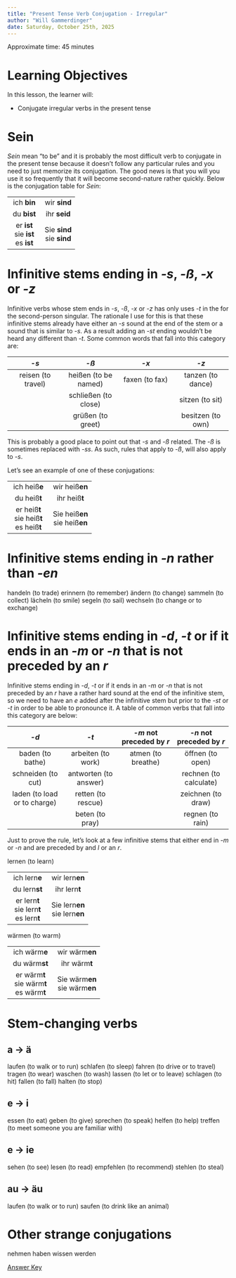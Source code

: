 ```yaml
---
title: "Present Tense Verb Conjugation - Irregular"
author: "Will Gammerdinger"
date: Saturday, October 25th, 2025
---
```


Approximate time: 45 minutes

# Learning Objectives

In this lesson, the learner will:

* Conjugate irregular verbs in the present tense

# Sein

*Sein* mean "to be" and it is probably the most difficult verb to conjugate in the present tense because it doesn't follow any particular rules and you need to just memorize its conjugation. The good news is that you will you use it so frequently that it will become second-nature rather quickly. Below is the conjugation table for *Sein*:

|||
|:---:|:---:|
| ich **bin** | wir **sind** |
| du **bist** | ihr **seid** |
| er **ist**<br>sie **ist**<br>es **ist** | Sie **sind**<br>sie **sind** |

# Infinitive stems ending in *-s*, *-ß*, *-x* or *-z*

Infinitive verbs whose stem ends in *-s*, *-ß*, *-x* or *-z* has only uses *-t* in the for the second-person singular. The rationale I use for this is that these infinitive stems already have either an *-s* sound at the end of the stem or a sound that is similar to *-s*. As a result adding an *-st* ending wouldn't be heard any different than *-t*. Some common words that fall into this category are:

| *-s* |*-ß* |*-x* |*-z* |
|:---:|:---:|:---:|:---:|
| reisen (to travel) | heißen (to be named) | faxen (to fax) | tanzen (to dance) |
||schließen (to close) || sitzen (to sit) |
|| grüßen (to greet) || besitzen (to own) |

This is probably a good place to point out that *-s* and *-ß* related. The *-ß* is sometimes replaced with *-ss*. As such, rules that apply to *-ß*, will also apply to *-s*.

Let's see an example of one of these conjugations:

|||
|:---:|:---:|
| ich heiß**e** | wir heiß**en** |
| du heiß**t** | ihr heiß**t** |
| er heiß**t**<br>sie heiß**t**<br>es heiß**t** | Sie heiß**en**<br>sie heiß**en** |

# Infinitive stems ending in *-n* rather than *-en*

handeln (to trade)
erinnern (to remember)
ändern (to change)
sammeln (to collect)
lächeln (to smile)
segeln (to sail)
wechseln (to change or to exchange)

# Infinitive stems ending in *-d*, *-t* or if it ends in an *-m* or *-n* that is not preceded by an *r*

Infinitive stems ending in *-d*, *-t* or if it ends in an *-m* or *-n* that is not preceded by an *r* have a rather hard sound at the end of the infinitive stem, so we need to have an *e* added after the infinitive stem but prior to the *-st* or *-t* in order to be able to pronounce it. A table of common verbs that fall into this category are below:

| *-d* |*-t* |*-m* not preceded by *r* |*-n* not preceded by *r* |
|:---:|:---:|:---:|:---:|
| baden (to bathe) | arbeiten (to work) | atmen (to breathe) | öffnen (to open) |
| schneiden (to cut) | antworten (to answer) || rechnen (to calculate) |
| laden (to load or to charge) | retten (to rescue) || zeichnen (to draw) |
|| beten (to pray) || regnen (to rain) |


:::{.callout-tip title="Infinitive stems ending in an *-m* or *-n* that is preceded by an *r* are regular verbs"}

Just to prove the rule, let's look at a few infinitive stems that either end in *-m* or *-n* and are preceded by and *l* or an *r*.

lernen (to learn)

|||
|:---:|:---:|
| ich lern**e** | wir lern**en** |
| du lern**st** | ihr lern**t** |
| er lern**t**<br>sie lern**t**<br>es lern**t** | Sie lern**en**<br>sie lern**en** |

wärmen (to warm)

|||
|:---:|:---:|
| ich wärm**e** | wir wärm**en** |
| du wärm**st** | ihr wärm**t** |
| er wärm**t**<br>sie wärm**t**<br>es wärm**t** | Sie wärm**en**<br>sie wärm**en** |

:::

# Stem-changing verbs

## a → ä
laufen (to walk or to run)
schlafen (to sleep)
fahren (to drive or to travel)
tragen (to wear)
waschen (to wash)
lassen (to let or to leave)
schlagen (to hit)
fallen (to fall)
halten (to stop)

## e → i

essen (to eat)
geben (to give)
sprechen (to speak)
helfen (to help)
treffen (to meet someone you are familiar with)

## e → ie

sehen (to see)
lesen (to read)
empfehlen (to recommend)
stehlen (to steal)

## au → äu

laufen (to walk or to run)
saufen (to drink like an animal)

# Other strange conjugations

nehmen
haben
wissen
werden


::: {.callout-tip title="**Exercise**"}


[Answer Key](03_Present_verb_conjugation_irregular-Answer_key.qmd)
:::


